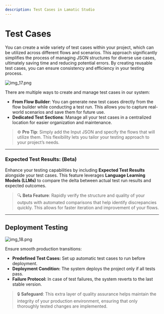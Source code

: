 ```yaml
---
description: Test Cases in Lamatic Studio
---
```


# **Test Cases**

You can create a wide variety of test cases within your project, which can be utilized across different flows and scenarios. This approach significantly simplifies the process of managing JSON structures for diverse use cases, ultimately saving time and reducing potential errors. By creating reusable test cases, you can ensure consistency and efficiency in your testing process.


![img_17.png](./test-case-manager.webp)

There are multiple ways to create and manage test cases in our system:

- **From Flow Builder**: You can generate new test cases directly from the flow builder while conducting a test run. This allows you to capture real-world scenarios and save them for future use.
- **Dedicated Test Sections**: Manage all your test cases in a centralized location for easier organization and maintenance.

> ⚙️ **Pro Tip**: Simply add the Input JSON and specify the flows that will utilize them. This flexibility lets you tailor your testing approach to your project’s needs.


---

### **Expected Test Results: (Beta)**

Enhance your testing capabilities by including **Expected Test Results** alongside your test cases. This feature leverages **Language Learning Models (LLMs)** to compare the delta between actual test run results and expected outcomes.

> 🔍 **Beta Feature**: Rapidly verify the structure and quality of your outputs with automated comparisons that help identify discrepancies quickly. This allows for faster iteration and improvement of your flows.

---

## Deployment Testing
![img_18.png](./tests/test-case-delpoy-test.webp)

Ensure smooth production transitions:

- **Predefined Test Cases:** Set up automatic test cases to run before deployment.
- **Deployment Condition:** The system deploys the project only if all tests pass.
- **Failure Protocol:** In case of test failures, the system reverts to the last stable version.

> 🔒 **Safeguard**: This extra layer of quality assurance helps maintain the integrity of your production environment, ensuring that only thoroughly tested changes are implemented.